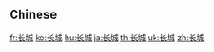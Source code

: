 {{also|長城}}
==Chinese==
{{zh-see|長城}}

[[fr:长城]]
[[ko:长城]]
[[hu:长城]]
[[ja:长城]]
[[th:长城]]
[[uk:长城]]
[[zh:长城]]